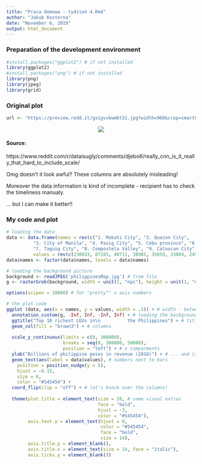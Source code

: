 ```yaml
---
title: "Praca domowa - tydzień 4.Rmd"
author: "Jakub Kosterna"
date: "November 6, 2019"
output: html_document
---
```


### Preparation of the development environment
  
```r
#install.packages("ggplot2") # if not installed
library(ggplot2)
#install.packages("png") # if not installed
library(png)
library(jpeg)
library(grid)
```

### Original plot

```r
url <- "https://preview.redd.it/gxigvvbwm6t31.jpg?width=960&crop=smart&auto=webp&s=cd9e322b8391cf94a164a88e9b977a9b68fe6f5a"
```

<center><img src="`r url`"></center>

#### Source:

https://www.reddit.com/r/dataisugly/comments/djebo6/really_cnn_is_it_really_that_hard_to_include_scale/

Omg doesn't it look awful? These columns are absolutely misleading!

Moreover the data information is kind of incomplete - recipient has to check the timeliness manualy.

... but I can make it better!!

### My code and plot

```r
# loading the data
data <- data.frame(names = rev(c("1. Makati City", "2. Quezon City",
          "3. City of Manila", "4. Pasig City", "5. Cebu province", "6. Cebu City",
          "7. Taguig City", "8. Compostela Valley", "9. Caloocan City", "10. Pasay City")),
          values = rev(c(230833, 87285, 40711, 38985, 35659, 33884, 24535, 19615, 18381, 18278)))
data$names <- factor(data$names, levels = data$names)

# loading the background picture
background <- readJPEG('philippinesMap.jpg') # from file
g <- rasterGrob(background, width = unit(1, "npc"), height = unit(1, "npc"))

options(scipen = 10000) # for "pretty"" x axis numbers

# the plot code
ggplot (data, aes(x = names, y = values, width = .5)) + # width - between the bars
  annotation_custom(g, -Inf, Inf, -Inf, Inf) + # loading the background
  ggtitle("Top 10 richest LGUs in\n          the Philippines") + # title
  geom_col(fill = "brown3") + # columns
  
  scale_y_continuous(limits = c(0, 300000),
                     breaks = seq(0, 300000, 50000),
                     position = "left") + # x comparments
  ylab("Billions of philippine pesos in revenue (2018)") + # ... and its name
  geom_text(aes(label = data$values), # numbers next to bars
    position = position_nudge(y = 5),
    hjust = -0.15,
    size = 6,
    color = "#545454") +
  coord_flip(clip = "off") + # let's knock over the columns!
  
  theme(plot.title = element_text(size = 28, # some visual extras
                                  face = "bold",
                                  hjust = -3,
                                  color = "#545454"),
        axis.text.y = element_text(hjust = 0,
                                   color = "#545454",
                                   face = "bold",
                                   size = 14),
        axis.title.y = element_blank(),
        axis.title.x = element_text(size = 14, face = "italic"),
        axis.ticks.y = element_blank())
  
```